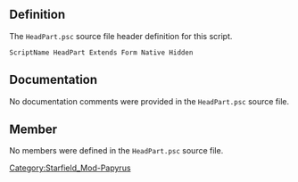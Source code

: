 {{Script_Object_Summary
| title = HeadPart
| name = [[SFM:Script-HeadPart|HeadPart]]
| extends = [[SFM:Script-Form|Form]] → [[SFM:Script-ScriptObject|ScriptObject]]
| flags = Native, Hidden
}}


== Definition ==
The <code>HeadPart.psc</code> source file header definition for this script.

<source lang="papyrus">
ScriptName HeadPart Extends Form Native Hidden
</source>


== Documentation ==
No documentation comments were provided in the <code>HeadPart.psc</code> source file.


== Member ==
No members were defined in the <code>HeadPart.psc</code> source file.


[[Category:Starfield_Mod-Papyrus]]
